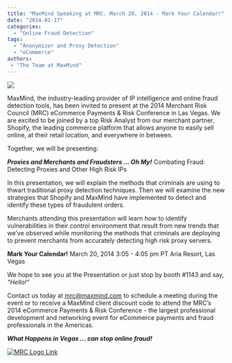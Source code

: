 ```yaml
---
title: "MaxMind Speaking at MRC. March 20, 2014 - Mark Your Calendar!"
date: "2014-01-17"
categories:
  - "Online Fraud Detection"
tags:
  - "Anonymizer and Proxy Detection"
  - "eCommerce"
authors:
 - "The Team at MaxMind"
---
```


![](images/MaxMind-shopify-logo-300x105.png)

MaxMind, the industry-leading provider of IP intelligence and online fraud
detection tools, has been invited to present at the 2014 Merchant Risk Council
(MRC) eCommerce Payments & Risk Conference in Las Vegas. We are excited to be
joined by a top Risk Analyst from our merchant partner, Shopify, the leading
commerce platform that allows anyone to easily sell online, at their retail
location, and everywhere in between.

Together, we will be presenting:

_**Proxies and Merchants and Fraudsters ... Oh My!**_ Combating Fraud: Detecting
Proxies and Other High Risk IPs

In this presentation, we will explain the methods that criminals are using to
thwart traditional proxy detection techniques. Then we will examine the new
strategies that Shopify and MaxMind have implemented to detect and identify
these types of fraudulent orders.

Merchants attending this presentation will learn how to identify vulnerabilities
in their control environment that result from new trends that we’ve observed
while monitoring the methods that criminals are deploying to prevent merchants
from accurately detecting high risk proxy servers.

**Mark Your Calendar!** March 20, 2014 3:05 - 4:05 pm PT Aria Resort, Las Vegas

We hope to see you at the Presentation or just stop by booth #1143 and say,
_“Hello!”_

Contact us today at [mrc@maxmind.com](mailto:mrc@maxmind.com) to schedule a
meeting during the event or to receive a MaxMind client discount code to attend
the MRC’s 2014 eCommerce Payments & Risk Conference - the largest professional
development and networking event for eCommerce payments and fraud professionals
in the Americas.

_**What Happens in Vegas … can stop online fraud!**_

[![MRC Logo Link](images/Full-MRC-Logo_blue-300x88.png)](https://www.merchantriskcouncil.org/Pages/home.aspx)

